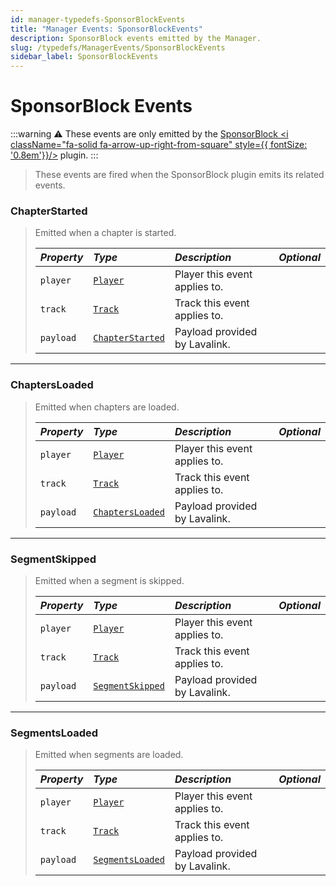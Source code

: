 ```yaml
---
id: manager-typedefs-SponsorBlockEvents
title: "Manager Events: SponsorBlockEvents"
description: SponsorBlock events emitted by the Manager.
slug: /typedefs/ManagerEvents/SponsorBlockEvents
sidebar_label: SponsorBlockEvents
---
```


# SponsorBlock Events

:::warning
⚠️ These events are only emitted by the [SponsorBlock <i className="fa-solid fa-arrow-up-right-from-square" style={{ fontSize: '0.8em'}}/>](https://github.com/topi314/Sponsorblock-Plugin) plugin.
:::

> These events are fired when the SponsorBlock plugin emits its related events.

### ChapterStarted

> Emitted when a chapter is started.
> 
> | <i className="fa-solid fa-hashtag"/> Property | <i className="fa-solid fa-font"/> Type                                    | <i className="fa-solid fa-list"/> Description | <i className="fa-solid fa-flask"/> Optional |
> |:----------------------------------------------|:--------------------------------------------------------------------------|:----------------------------------------------|:-------------------------------------------:|
> | `player`                                      | [`Player`](../../Classes/Player.mdx)                                      | Player this event applies to.                 | <i className="fa-solid fa-xmark"/>          |
> | `track`                                       | [`Track`](../Track.mdx)                                                   | Track this event applies to.                  | <i className="fa-solid fa-xmark"/>          |
> | `payload`                                     | [`ChapterStarted`](../PlayerEvents/SponsorBlockEvents.mdx#chapterstarted) | Payload provided by Lavalink.                 | <i className="fa-solid fa-xmark"/>          |

---

### ChaptersLoaded

> Emitted when chapters are loaded.
> 
> | <i className="fa-solid fa-hashtag"/> Property | <i className="fa-solid fa-font"/> Type                                    | <i className="fa-solid fa-list"/> Description | <i className="fa-solid fa-flask"/> Optional |
> |:----------------------------------------------|:--------------------------------------------------------------------------|:----------------------------------------------|:-------------------------------------------:|
> | `player`                                      | [`Player`](../../Classes/Player.mdx)                                      | Player this event applies to.                 | <i className="fa-solid fa-xmark"/>          |  
> | `track`                                       | [`Track`](../Track.mdx)                                                   | Track this event applies to.                  | <i className="fa-solid fa-xmark"/>          |
> | `payload`                                     | [`ChaptersLoaded`](../PlayerEvents/SponsorBlockEvents.mdx#chaptersloaded) | Payload provided by Lavalink.                 | <i className="fa-solid fa-xmark"/>          |

---

### SegmentSkipped

> Emitted when a segment is skipped.
> 
> | <i className="fa-solid fa-hashtag"/> Property | <i className="fa-solid fa-font"/> Type                                    | <i className="fa-solid fa-list"/> Description | <i className="fa-solid fa-flask"/> Optional |
> |:----------------------------------------------|:--------------------------------------------------------------------------|:----------------------------------------------|:-------------------------------------------:|
> | `player`                                      | [`Player`](../../Classes/Player.mdx)                                      | Player this event applies to.                 | <i className="fa-solid fa-xmark"/>          |
> | `track`                                       | [`Track`](../Track.mdx)                                                   | Track this event applies to.                  | <i className="fa-solid fa-xmark"/>          |
> | `payload`                                     | [`SegmentSkipped`](../PlayerEvents/SponsorBlockEvents.mdx#segmentskipped) | Payload provided by Lavalink.                 | <i className="fa-solid fa-xmark"/>          |


---

### SegmentsLoaded

> Emitted when segments are loaded.
> 
> | <i className="fa-solid fa-hashtag"/> Property | <i className="fa-solid fa-font"/> Type                                    | <i className="fa-solid fa-list"/> Description | <i className="fa-solid fa-flask"/> Optional |
> |:----------------------------------------------|:--------------------------------------------------------------------------|:----------------------------------------------|:-------------------------------------------:|
> | `player`                                      | [`Player`](../../Classes/Player.mdx)                                      | Player this event applies to.                 | <i className="fa-solid fa-xmark"/>          |  
> | `track`                                       | [`Track`](../Track.mdx)                                                   | Track this event applies to.                  | <i className="fa-solid fa-xmark"/>          |
> | `payload`                                     | [`SegmentsLoaded`](../PlayerEvents/SponsorBlockEvents.mdx#segmentsloaded) | Payload provided by Lavalink.                 | <i className="fa-solid fa-xmark"/>          |
